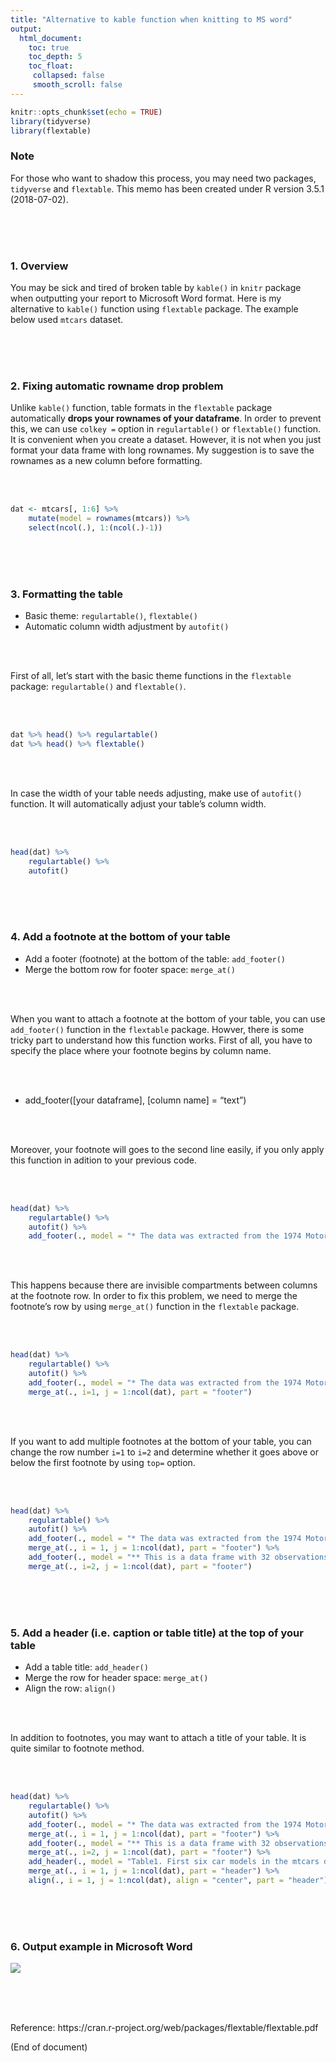 ```yaml
---
title: "Alternative to kable function when knitting to MS word"
output:
  html_document:
    toc: true
    toc_depth: 5
    toc_float:
     collapsed: false
     smooth_scroll: false
---
```


```r
knitr::opts_chunk$set(echo = TRUE)
library(tidyverse)
library(flextable)
```

### Note
For those who want to shadow this process, you may need two packages, `tidyverse` and `flextable`. This memo has been created under R version 3.5.1 (2018-07-02).

<br><br><br>

### 1. Overview
You may be sick and tired of broken table by `kable()` in `knitr` package when outputting your report to Microsoft Word format. Here is my alternative to `kable()` function using `flextable` package. The example below used `mtcars` dataset.

<br><br><br>

### 2. Fixing automatic rowname drop problem

Unlike `kable()` function, table formats in the `flextable` package automatically **drops your rownames of your dataframe**. In order to prevent this, we can use `colkey = ` option in `regulartable()` or `flextable()` function. It is convenient when you create a dataset. However, it is not when you just format your data frame with long rownames. My suggestion is to save the rownames as a new column before formatting.

<br><br>

```r
dat <- mtcars[, 1:6] %>% 
    mutate(model = rownames(mtcars)) %>%
    select(ncol(.), 1:(ncol(.)-1))
```

<br><br><br>

### 3. Formatting the table

+ Basic theme: `regulartable()`, `flextable()`
+ Automatic column width adjustment by `autofit()`

<br><br>

First of all, let's start with the basic theme functions in the `flextable` package: `regulartable()` and `flextable()`.

<br><br>

```r
dat %>% head() %>% regulartable()
dat %>% head() %>% flextable()
```

<br><br>

In case the width of your table needs adjusting, make use of `autofit()` function. It will automatically adjust your table's column width.

<br><br>

```r
head(dat) %>%
    regulartable() %>%
    autofit()
```

<br><br><br>

### 4. Add a footnote at the bottom of your table

+ Add a footer (footnote) at the bottom of the table: `add_footer()`
+ Merge the bottom row for footer space: `merge_at()`

<br><br>

When you want to attach a footnote at the bottom of your table, you can use `add_footer()` function in the `flextable` package. Howver, there is some tricky part to understand how this function works. First of all, you have to specify the place where your footnote begins by column name.

<br><br>

+ add_footer([your dataframe], [column name] = "text")

<br><br>

Moreover, your footnote will goes to the second line easily, if you only apply this function in adition to your previous code.

<br><br>

```r
head(dat) %>%
    regulartable() %>%
    autofit() %>%
    add_footer(., model = "* The data was extracted from the 1974 Motor Trend US magazine, and comprises fuel consumption and 10 aspects of automobile design and performance for 32 automobiles (1973–74 models).")
```

<br><br>

This happens because there are invisible compartments between columns at the footnote row. In order to fix this problem, we need to merge the footnote's row by using `merge_at()` function in the `flextable` package.

<br><br>

```r
head(dat) %>%
    regulartable() %>%
    autofit() %>%
    add_footer(., model = "* The data was extracted from the 1974 Motor Trend US magazine, and comprises fuel consumption and 10 aspects of automobile design and performance for 32 automobiles (1973–74 models).") %>%
    merge_at(., i=1, j = 1:ncol(dat), part = "footer")
```

<br><br>

If you want to add multiple footnotes at the bottom of your table, you can change the row number `i=1` to `i=2` and determine whether it goes above or below the first footnote by using `top=` option.

<br><br>

```r
head(dat) %>%
    regulartable() %>%
    autofit() %>%
    add_footer(., model = "* The data was extracted from the 1974 Motor Trend US magazine, and comprises fuel consumption and 10 aspects of automobile design and performance for 32 automobiles (1973–74 models).") %>%
    merge_at(., i = 1, j = 1:ncol(dat), part = "footer") %>%
    add_footer(., model = "** This is a data frame with 32 observations on 11 (numeric) variables. The source is from Henderson and Velleman (1981), Building multiple regression models interactively. Biometrics, 37, 391–411.", top = F) %>%
    merge_at(., i=2, j = 1:ncol(dat), part = "footer")
```

<br><br><br>

### 5. Add a header (i.e. caption or table title) at the top of your table

+ Add a table title: `add_header()`
+ Merge the row for header space: `merge_at()`
+ Align the row: `align()`

<br><br>

In addition to footnotes, you may want to attach a title of your table. It is quite similar to footnote method.

<br><br>

```r
head(dat) %>%
    regulartable() %>%
    autofit() %>%
    add_footer(., model = "* The data was extracted from the 1974 Motor Trend US magazine, and comprises fuel consumption and 10 aspects of automobile design and performance for 32 automobiles (1973–74 models).") %>%
    merge_at(., i = 1, j = 1:ncol(dat), part = "footer") %>%
    add_footer(., model = "** This is a data frame with 32 observations on 11 (numeric) variables. The source is from Henderson and Velleman (1981), Building multiple regression models interactively. Biometrics, 37, 391–411.", top = F) %>%
    merge_at(., i=2, j = 1:ncol(dat), part = "footer") %>%
    add_header(., model = "Table1. First six car models in the mtcars dataset", top = T) %>%
    merge_at(., i = 1, j = 1:ncol(dat), part = "header") %>%
    align(., i = 1, j = 1:ncol(dat), align = "center", part = "header")
```

<br><br><br>

### 6. Output example in Microsoft Word

![](https://ws2.sinaimg.cn/large/006tNc79ly1g30u0vl2ctj30zk0nedrh.jpg)


<br><br><br>

Reference: https://cran.r-project.org/web/packages/flextable/flextable.pdf

(End of document)

